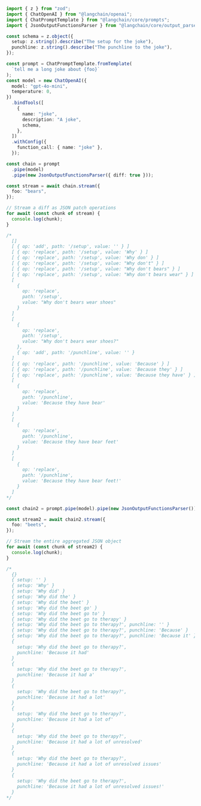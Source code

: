 ```typescript
import { z } from "zod";
import { ChatOpenAI } from "@langchain/openai";
import { ChatPromptTemplate } from "@langchain/core/prompts";
import { JsonOutputFunctionsParser } from "@langchain/core/output_parsers/openai_functions";

const schema = z.object({
  setup: z.string().describe("The setup for the joke"),
  punchline: z.string().describe("The punchline to the joke"),
});

const prompt = ChatPromptTemplate.fromTemplate(
  `tell me a long joke about {foo}`
);
const model = new ChatOpenAI({
  model: "gpt-4o-mini",
  temperature: 0,
})
  .bindTools([
    {
      name: "joke",
      description: "A joke",
      schema,
    },
  ])
  .withConfig({
    function_call: { name: "joke" },
  });

const chain = prompt
  .pipe(model)
  .pipe(new JsonOutputFunctionsParser({ diff: true }));

const stream = await chain.stream({
  foo: "bears",
});

// Stream a diff as JSON patch operations
for await (const chunk of stream) {
  console.log(chunk);
}

/*
  []
  [ { op: 'add', path: '/setup', value: '' } ]
  [ { op: 'replace', path: '/setup', value: 'Why' } ]
  [ { op: 'replace', path: '/setup', value: 'Why don' } ]
  [ { op: 'replace', path: '/setup', value: "Why don't" } ]
  [ { op: 'replace', path: '/setup', value: "Why don't bears" } ]
  [ { op: 'replace', path: '/setup', value: "Why don't bears wear" } ]
  [
    {
      op: 'replace',
      path: '/setup',
      value: "Why don't bears wear shoes"
    }
  ]
  [
    {
      op: 'replace',
      path: '/setup',
      value: "Why don't bears wear shoes?"
    },
    { op: 'add', path: '/punchline', value: '' }
  ]
  [ { op: 'replace', path: '/punchline', value: 'Because' } ]
  [ { op: 'replace', path: '/punchline', value: 'Because they' } ]
  [ { op: 'replace', path: '/punchline', value: 'Because they have' } ]
  [
    {
      op: 'replace',
      path: '/punchline',
      value: 'Because they have bear'
    }
  ]
  [
    {
      op: 'replace',
      path: '/punchline',
      value: 'Because they have bear feet'
    }
  ]
  [
    {
      op: 'replace',
      path: '/punchline',
      value: 'Because they have bear feet!'
    }
  ]
*/

const chain2 = prompt.pipe(model).pipe(new JsonOutputFunctionsParser());

const stream2 = await chain2.stream({
  foo: "beets",
});

// Stream the entire aggregated JSON object
for await (const chunk of stream2) {
  console.log(chunk);
}

/*
  {}
  { setup: '' }
  { setup: 'Why' }
  { setup: 'Why did' }
  { setup: 'Why did the' }
  { setup: 'Why did the beet' }
  { setup: 'Why did the beet go' }
  { setup: 'Why did the beet go to' }
  { setup: 'Why did the beet go to therapy' }
  { setup: 'Why did the beet go to therapy?', punchline: '' }
  { setup: 'Why did the beet go to therapy?', punchline: 'Because' }
  { setup: 'Why did the beet go to therapy?', punchline: 'Because it' }
  {
    setup: 'Why did the beet go to therapy?',
    punchline: 'Because it had'
  }
  {
    setup: 'Why did the beet go to therapy?',
    punchline: 'Because it had a'
  }
  {
    setup: 'Why did the beet go to therapy?',
    punchline: 'Because it had a lot'
  }
  {
    setup: 'Why did the beet go to therapy?',
    punchline: 'Because it had a lot of'
  }
  {
    setup: 'Why did the beet go to therapy?',
    punchline: 'Because it had a lot of unresolved'
  }
  {
    setup: 'Why did the beet go to therapy?',
    punchline: 'Because it had a lot of unresolved issues'
  }
  {
    setup: 'Why did the beet go to therapy?',
    punchline: 'Because it had a lot of unresolved issues!'
  }
*/
```
